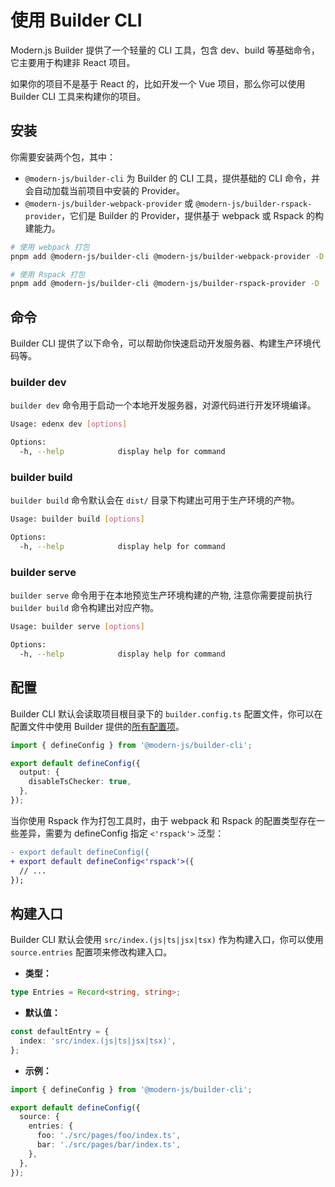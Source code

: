 # 使用 Builder CLI

Modern.js Builder 提供了一个轻量的 CLI 工具，包含 dev、build 等基础命令，它主要用于构建非 React 项目。

如果你的项目不是基于 React 的，比如开发一个 Vue 项目，那么你可以使用 Builder CLI 工具来构建你的项目。

## 安装

你需要安装两个包，其中：

- `@modern-js/builder-cli` 为 Builder 的 CLI 工具，提供基础的 CLI 命令，并会自动加载当前项目中安装的 Provider。
- `@modern-js/builder-webpack-provider` 或 `@modern-js/builder-rspack-provider`，它们是 Builder 的 Provider，提供基于 webpack 或 Rspack 的构建能力。

```bash
# 使用 webpack 打包
pnpm add @modern-js/builder-cli @modern-js/builder-webpack-provider -D

# 使用 Rspack 打包
pnpm add @modern-js/builder-cli @modern-js/builder-rspack-provider -D
```

## 命令

Builder CLI 提供了以下命令，可以帮助你快速启动开发服务器、构建生产环境代码等。

### builder dev

`builder dev` 命令用于启动一个本地开发服务器，对源代码进行开发环境编译。

```bash
Usage: edenx dev [options]

Options:
  -h, --help            display help for command
```

### builder build

`builder build` 命令默认会在 `dist/` 目录下构建出可用于生产环境的产物。

```bash
Usage: builder build [options]

Options:
  -h, --help            display help for command
```

### builder serve

`builder serve` 命令用于在本地预览生产环境构建的产物, 注意你需要提前执行 `builder build` 命令构建出对应产物。

```bash
Usage: builder serve [options]

Options:
  -h, --help            display help for command
```

## 配置

Builder CLI 默认会读取项目根目录下的 `builder.config.ts` 配置文件，你可以在配置文件中使用 Builder 提供的[所有配置项](/api/index)。

```ts title="builder.config.ts"
import { defineConfig } from '@modern-js/builder-cli';

export default defineConfig({
  output: {
    disableTsChecker: true,
  },
});
```

当你使用 Rspack 作为打包工具时，由于 webpack 和 Rspack 的配置类型存在一些差异，需要为 defineConfig 指定 `<'rspack'>` 泛型：

```diff title="builder.config.ts"
- export default defineConfig({
+ export default defineConfig<'rspack'>({
  // ...
});
```

## 构建入口

Builder CLI 默认会使用 `src/index.(js|ts|jsx|tsx)` 作为构建入口，你可以使用 `source.entries` 配置项来修改构建入口。

- **类型：**

```ts
type Entries = Record<string, string>;
```

- **默认值：**

```ts
const defaultEntry = {
  index: 'src/index.(js|ts|jsx|tsx)',
};
```

- **示例：**

```ts title="builder.config.ts"
import { defineConfig } from '@modern-js/builder-cli';

export default defineConfig({
  source: {
    entries: {
      foo: './src/pages/foo/index.ts',
      bar: './src/pages/bar/index.ts',
    },
  },
});
```
